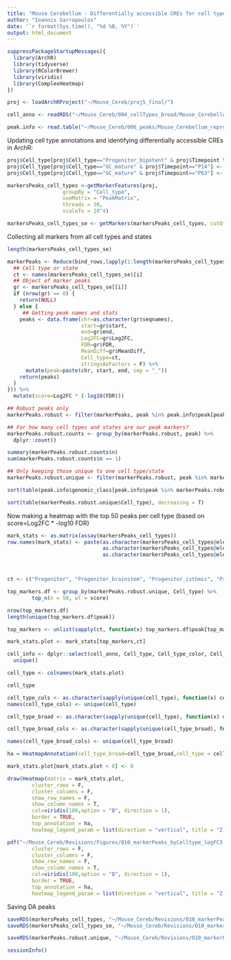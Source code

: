 ```yaml
---
title: "Mouse Cerebellum - Differentially accessible CREs for cell types/stats"
author: "Ioannis Sarropoulos"
date: '`r format(Sys.time(), "%d %B, %Y")`'
output: html_document
---
```


```r
suppressPackageStartupMessages({
  library(ArchR)
  library(tidyverse)
  library(RColorBrewer)
  library(viridis)
  library(ComplexHeatmap)
})
```

```r
proj <- loadArchRProject("~/Mouse_Cereb/proj5_final/")

cell_anno <- readRDS("~/Mouse_Cereb/004_cellTypes_broad/Mouse_Cerebellum_atac_finalCellType_annotation.rds")

peak.info <- read.table("~/Mouse_Cereb/006_peaks/Mouse_Cerebellum_reproducible_peaks_summary.txt", header = T, sep = "\t", stringsAsFactors = F)
```

Updating cell type annotations and identifying differentially accessible CREs in ArchR:

```r
proj$Cell_type[proj$Cell_type=="Progenitor_bipotent" & proj$Timepoint %in% c("e10", "e11", "e12")] <- "Progenitor_anteriorVZ"
proj$Cell_type[proj$Cell_type=="GC_mature" & proj$Timepoint=="P14"] <- "GC_mature_P14"
proj$Cell_type[proj$Cell_type=="GC_mature" & proj$Timepoint=="P63"] <- "GC_mature_P63"

markersPeaks_cell_types <-getMarkerFeatures(proj,
                  groupBy = "Cell_type",
                  useMatrix = "PeakMatrix", 
                  threads = 30,
                  scaleTo = 10^4)

markersPeaks_cell_types_se <- getMarkers(markersPeaks_cell_types, cutOff = "FDR < 0.01 & Log2FC > 3")
```

Collecting all markers from all cell types and states

```r
length(markersPeaks_cell_types_se)

markerPeaks <- Reduce(bind_rows,lapply(1:length(markersPeaks_cell_types_se), function(i) {
  ## Cell type or state
  ct <- names(markersPeaks_cell_types_se)[i]
  ## Object of marker peaks
  gr <- markersPeaks_cell_types_se[[i]]
  if (nrow(gr) == 0) {
    return(NULL)
  } else {
     ## Getting peak names and stats
    peaks <- data.frame(chr=as.character(gr$seqnames), 
                        start=gr$start,
                        end=gr$end,
                        Log2FC=gr$Log2FC,
                        FDR=gr$FDR,
                        MeanDiff=gr$MeanDiff,
                        Cell_type=ct,
                        stringsAsFactors = F) %>%
      mutate(peak=paste(chr, start, end, sep = "_"))
    return(peaks)
  }
})) %>%
  mutate(score=Log2FC * (-log10(FDR)))

## Robust peaks only
markerPeaks.robust <- filter(markerPeaks, peak %in% peak.info$peak[peak.info$robust==T])

## For how many cell types and states are our peak markers?
markerPeaks.robust.counts <- group_by(markerPeaks.robust, peak) %>%
  dplyr::count()

summary(markerPeaks.robust.counts$n)
sum(markerPeaks.robust.counts$n == 1)

## Only keeping those unique to one cell type/state
markerPeaks.robust.unique <- filter(markerPeaks.robust, peak %in% markerPeaks.robust.counts$peak[markerPeaks.robust.counts$n==1])

sort(table(peak.info$genomic_class[peak.info$peak %in% markerPeaks.robust.unique$peak]), decreasing = T)

sort(table(markerPeaks.robust.unique$Cell_type), decreasing = T)
```

Now making a heatmap with the top 50 peaks per cell type (based on score=Log2FC * -log10 FDR)

```r
mark_stats <- as.matrix(assay(markersPeaks_cell_types))
row.names(mark_stats) <- paste(as.character(markersPeaks_cell_types@elementMetadata$seqnames), 
                               as.character(markersPeaks_cell_types@elementMetadata$start),
                               as.character(markersPeaks_cell_types@elementMetadata$end), sep = "_")



ct <- c("Progenitor", "Progenitor_brainstem", "Progenitor_isthmic", "Progenitor_anteriorVZ", "Progenitor_VZ", "Progenitor_RL","Progenitor_bipotent", "astroblast_WM", "Progenitor_gliogenic", "astroblast_GCL","astro_parenhymal", "astro_Bergmann","Parabrachial_isthmic_diff","Parabrachial","GABA_DN_diff", "GABA_DN_mature","NTZ_diff","Isthmic_nuclei", "Glut_DN_P_mature", "Glut_DN_V_mature", "MBO", "PC_diff", "PC_mature", "Interneuron_diff", "Interneuron_early", "Interneuron_late", "GCP_prenatal", "GCP_postnatal", "GC_diff_prenatal" ,"GC_diff_P4P7", "GC_diff_P14", "GC_mature_P4P7", "GC_mature_P14", "GC_mature_P63", "UBC_diff", "UBC_mature", "OPC", "Oligodendrocyte", "Microglia", "Vascular", "Apoptotic_GCs", "Low_quality")

top_markers.df <- group_by(markerPeaks.robust.unique, Cell_type) %>%
        top_n(n = 50, wt = score)

nrow(top_markers.df)
length(unique(top_markers.df$peak))

top_markers <- unlist(sapply(ct, function(x) top_markers.df$peak[top_markers.df$Cell_type==x]))

mark_stats.plot <- mark_stats[top_markers,ct]

cell_info <- dplyr::select(cell_anno, Cell_type, Cell_type_color, Cell_type_broad, Cell_type_broad_color) %>%
  unique()

cell_type <- colnames(mark_stats.plot)

cell_type

cell_type_cols <- as.character(sapply(unique(cell_type), function(x) cell_info$Cell_type_color[cell_info$Cell_type==x]))
names(cell_type_cols) <- unique(cell_type)

cell_type_broad <- as.character(sapply(unique(cell_type), function(x) unique(cell_info$Cell_type_broad[cell_info$Cell_type==x])))

cell_type_broad_cols <- as.character(sapply(unique(cell_type_broad), function(x) unique(cell_info$Cell_type_broad_color[cell_info$Cell_type_broad==x])))

names(cell_type_broad_cols) <- unique(cell_type_broad)

ha = HeatmapAnnotation(cell_type_broad=cell_type_broad,cell_type = cell_type, col=list(cell_type=cell_type_cols, cell_type_broad=cell_type_broad_cols),show_legend = F)

mark_stats.plot[mark_stats.plot < 0] <- 0

draw(Heatmap(matrix = mark_stats.plot,
        cluster_rows = F,
        cluster_columns = F,
        show_row_names = F,
        show_column_names = T,
        col=viridis(100,option = "B", direction = 1),
        border = TRUE,
        top_annotation = ha,
        heatmap_legend_param = list(direction = "vertical", title = "Z-score")), heatmap_legend_side = "right")
```

```r
pdf("~/Mouse_Cereb/Revisions/Figures/010_markerPeaks_byCelltype_logFC3.pdf", width=5, height = 8, useDingbats = F); draw(Heatmap(matrix = mark_stats.plot,
        cluster_rows = F,
        cluster_columns = F,
        show_row_names = F,
        show_column_names = T,
        col=viridis(100,option = "B", direction = 1),
        border = TRUE,
        top_annotation = ha,
        heatmap_legend_param = list(direction = "vertical", title = "Z-score")), heatmap_legend_side = "right"); dev.off()
```

Saving DA peaks

```r
saveRDS(markersPeaks_cell_types, "~/Mouse_Cereb/Revisions/010_markerPeaks_ArchR/marker_peaks.rds")
saveRDS(markersPeaks_cell_types_se, "~/Mouse_Cereb/Revisions/010_markerPeaks_ArchR/marker_peaks_se_FDR0.01_LogFC_3.rds")

saveRDS(markerPeaks.robust.unique, "~/Mouse_Cereb/Revisions/010_markerPeaks_ArchR/markerPeaks_CellTypeAndState_FDR0.01_LogFC_3_robust_uniq.rds")
```


```r
sessionInfo()
```


